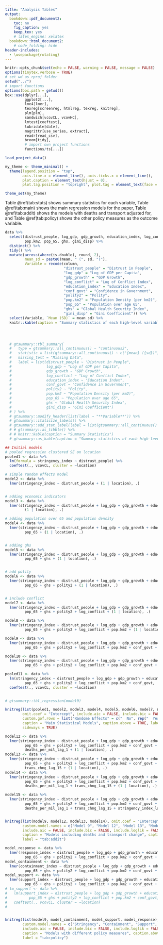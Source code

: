 ```yaml
---
title: "Analysis Tables"
output: 
  bookdown::pdf_document2:
    toc: no
    fig_caption: yes
    keep_tex: yes
    # latex_engine: xelatex
  bookdown::html_document2:
    # code_folding: hide
header-includes:
  - \usepackage{rotating}
---
```


```r
knitr::opts_chunk$set(echo = FALSE, warning = FALSE, message = FALSE)
options(tinytex.verbose = TRUE)
# set wd as rproj folder
setwd("../")
# import functions
options(box.path = getwd())
box::use(dplyr[...],
         ggplot2[...],
         lme4[lmer],
         texreg[screenreg, htmlreg, texreg, knitreg],
         plm[plm],
         sandwich[vcovCL, vcovHC],
         lmtest[coeftest],
         lubridate[date],
         magrittr[use_series, extract],
         readr[read_csv],
         broom[tidy],
         # import own project functions
         functions/ts[...])

load_project_data()

my_theme <- theme_minimal() +
  theme(legend.position = "top",
        axis.line.x = element_line(), axis.ticks.x = element_line(),
        plot.caption = element_text(hjust = 0),
        plot.tag.position = "topright", plot.tag = element_text(face = "bold"))

theme_set(my_theme)

```




Table \@ref(tab:stats) shows summary statistics for each variable, Table \@ref(tab:main) shows the main regression models for the paper, Table \@ref(tab:addit) shows the models with deaths and transport adjusted for, and Table \@ref(tab:policy) shows the other policy measures as the outcome variable.

```r



data %>% 
  select(distrust_people, log_gdp, gdp_growth, education_index, log_conflict, conf_govt, polity2,
         pop.km2, pop_65, ghs, gini_disp) %>% 
  distinct() %>% 
  tidy() %>% 
  mutate(across(where(is.double), round, 2),
         mean_sd = paste0(mean, " (", sd, ")"),
         Variable = recode(column,
                           "distrust_people" = "Distrust in People",
                           "log_gdp" = "Log of GDP per Capita",
                           "gdp_growth" = "GDP Growth",
                           "log_conflict" = "Log of Conflict Index",
                           "education_index" = "Education Index",
                           "conf_govt" = "Confidence in Government",
                           "polity2" = "Polity",
                           "pop.km2" = "Population Density (per km2)",
                           "pop_65" = "Population over age 65",
                           "ghs" = "Global Health Security Index",
                           "gini_disp" = "Gini Coefficient")) %>% 
  select(Variable, `Mean (SD)` = mean_sd) %>% 
  knitr::kable(caption = "Summary statistics of each high-level variable")




  # gtsummary::tbl_summary(
  #   type = gtsummary::all_continuous() ~ "continuous2",
  #   statistic = list(gtsummary::all_continuous() ~ c("{mean} ({sd})")),
  #   missing_text = "Missing Data",
  #   label = list(distrust_people ~ "Distrust in People",
  #                log_gdp ~ "Log of GDP per Capita",
  #                gdp_growth ~ "GDP Growth",
  #                log_conflict ~ "Log of Conflict Index",
  #                education_index ~ "Education Index", 
  #                conf_govt ~ "Confidence in Government", 
  #                polity2 ~ "Polity",
  #                pop.km2 ~ "Population Density (per km2)", 
  #                pop_65 ~ "Population over age 65", 
  #                ghs ~ "Global Health Security Index",
  #                gini_disp ~ "Gini Coefficient")
  # ) %>%
  # gtsummary::modify_header(list(label ~ "**Variable**")) %>%
  # gtsummary::italicize_labels() %>%
  # gtsummary::add_stat_label(label = list(gtsummary::all_continuous() ~ c("Mean (SD)"))) %>%
  # # gtsummary::as_tibble() %>% 
  # # knitr::kable(caption = "Summary Statistics")
  # gtsummary::as_kable(caption = "Summary statistics of each high-level variable")
```


```r

## Initial models
# pooled regression clustered SE on location
pooled1 <- data %>% 
  lm(formula = stringency_index ~ distrust_people) %>% 
  coeftest(., vcovCL, cluster = ~location)

# simple random effects model
model2 <- data %>% 
  lmer(stringency_index ~ distrust_people + (1 | location), .)


# adding economic indicators
model3 <- data %>% 
  lmer(stringency_index ~ distrust_people + log_gdp + gdp_growth + education_index + 
         (1 | location), .)

# adding population over 65 and population density
model4 <- data %>% 
  lmer(stringency_index ~ distrust_people + log_gdp + gdp_growth + education_index +
         pop_65 + (1 | location), .)


# adding ghs
model5 <- data %>% 
  lmer(stringency_index ~ distrust_people + log_gdp + gdp_growth + education_index +
         pop_65 + ghs + (1 | location), .) 


# add polity
model6 <- data %>% 
  lmer(stringency_index ~ distrust_people + log_gdp + gdp_growth + education_index +
         pop_65 + ghs + polity2 + (1 | location), .) 


# include conflict
model7 <- data %>% 
  lmer(stringency_index ~ distrust_people + log_gdp + gdp_growth + education_index +
         pop_65 + ghs + polity2 + log_conflict + (1 | location), .) 

model8 <- data %>% 
  lmer(stringency_index ~ distrust_people + log_gdp + gdp_growth + education_index +
         pop_65 + ghs + polity2 + log_conflict + pop.km2 + (1 | location), .) 

model9 <- data %>% 
  lmer(stringency_index ~ distrust_people + log_gdp + gdp_growth + education_index +
         pop_65 + ghs + polity2 + log_conflict + pop.km2 + conf_govt + (1 | location), .) 

model10 <- data %>% 
  lmer(stringency_index ~ distrust_people + log_gdp + gdp_growth + education_index +
         pop_65 + ghs + polity2 + log_conflict + pop.km2 + conf_govt + gini_disp + (1 | location), .) 

pooled11 <- data %>% 
  lm(stringency_index ~ distrust_people + log_gdp + gdp_growth + education_index +
         pop_65 + ghs + polity2 + log_conflict + pop.km2 + conf_govt, .) %>% 
  coeftest(., vcovCL, cluster = ~location)
  

# gtsummary::tbl_regression(model9)

knitreg(list(pooled1, model2, model3, model4, model5, model6, model7, model8, model9, model10, pooled11),
        omit.coef = "Intercept", include.aic = FALSE, include.bic = FALSE, include.loglik = FALSE, 
        custom.gof.rows = list("Randome Effects" = c("  No", rep("  Yes", 9), "  No")),
        caption = "Main Statistical Models", caption.above = TRUE, label = "tab:main",
        sideways = TRUE)

```


```r
model12 <- data %>% 
  lmer(stringency_index ~ distrust_people + log_gdp + gdp_growth + education_index +
         pop_65 + ghs + polity2 + log_conflict + pop.km2 + conf_govt + 
         deaths_per_mil_lag_1 + (1 | location), .) 
model13 <- data %>% 
  lmer(stringency_index ~ distrust_people + log_gdp + gdp_growth + education_index +
         pop_65 + ghs + polity2 + log_conflict + pop.km2 + conf_govt + 
         trans_chng_lag_15 + (1 | location), .)
model14 <- data %>% 
  lmer(stringency_index ~ distrust_people + log_gdp + gdp_growth + education_index +
         pop_65 + ghs + polity2 + log_conflict + pop.km2 + conf_govt + 
         deaths_per_mil_lag_1 + trans_chng_lag_15 + (1 | location), .)

model15 <- data %>% 
  lmer(stringency_index ~ distrust_people + log_gdp + gdp_growth + education_index +
         pop_65 + ghs + polity2 + log_conflict + pop.km2 + conf_govt + 
         deaths_per_mil_lag_1 + trans_chng_lag_15 + stringency_index_lag_1 + (1 | location), .)


knitreg(list(model9, model12, model13, model14), omit.coef = "Intercept", 
        custom.model.names = c("Model 9", "Model 12", "Model 13", "Model 14"), 
        include.aic = FALSE, include.bic = FALSE, include.loglik = FALSE, 
        caption = "Models including deaths and transport change", caption.above = TRUE,
        label = "tab:addit")
```

```r
model_response <- data %>% 
  lmer(response_index ~ distrust_people + log_gdp + gdp_growth + education_index +
         pop_65 + ghs + polity2 + log_conflict + pop.km2 + conf_govt + (1 | location), .)
model_containment <- data %>% 
  lmer(containment_index ~ distrust_people + log_gdp + gdp_growth + education_index +
         pop_65 + ghs + polity2 + log_conflict + pop.km2 + conf_govt + (1 | location), .)
model_support <- data %>% 
  lmer(support_index ~ distrust_people + log_gdp + gdp_growth + education_index +
         pop_65 + ghs + polity2 + log_conflict + pop.km2 + conf_govt + (1 | location), .)
# lm_support <- data %>% 
#   lm(support_index ~ distrust_people + log_gdp + gdp_growth + education_index +
#          pop_65 + ghs + polity2 + log_conflict + pop.km2 + conf_govt, .) %>% 
#   coeftest(., vcovCL, cluster = ~location)
#   


knitreg(list(model9, model_containment, model_support, model_response), omit.coef = "^((?!distrust).)*$",
        custom.model.names = c("Stringency", "Containment", "Support", "Response"), 
        include.aic = FALSE, include.bic = FALSE, include.loglik = FALSE, 
        caption = "Models with different policy measures", caption.above = TRUE,
        label = "tab:policy")

```







